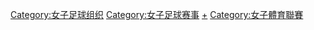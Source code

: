 [[Category:女子足球组织|Category:女子足球组织]]
[[Category:女子足球赛事|Category:女子足球赛事]]
[[Category:足球聯賽|+]]
[[Category:女子體育聯賽|Category:女子體育聯賽]]
